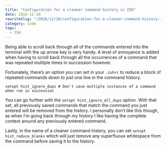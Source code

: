 ```yaml
---
title: "Configuration for a cleaner command history in ZSH"
date: 2016-12-20
rewriteSlug: "/2016/12/20/configuration-for-a-cleaner-command-history-in-zsh/"
category: Code
tags:
  - ZSH
---
```


Being able to scroll back through all of the commands entered into the terminal with the up arrow key is very handy. A level of annoyance is added when having to scroll back through all the occurrences of a command that was repeated multiple times in succession however.

Fortunately, there’s an option you can set in your `.zshrc` to reduce a block of repeated commands down to just one line in the command history.

```
setopt hist_ignore_dups # Don't save multiple instances of a command when run in succession
```

You can go further with the `setopt hist_ignore_all_dups` option. With that set, all previously saved commands that match the command you just entered will be removed from the history. I personally don’t like this though, as when I’m going back through my history I like having the complete context around any previously entered command.

Lastly, in the name of a cleaner command history, you can set `setopt hist_reduce_blanks` which will just remove any superfluous whitespace from the command before saving it to the history.
  